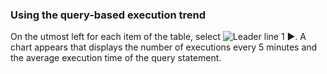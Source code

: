 ### Using the query-based execution trend

On the utmost left for each item of the table, select ![Leader line 1](/img/number-01.png) ►. A chart appears that displays the number of executions every 5 minutes and the average execution time of the query statement.
